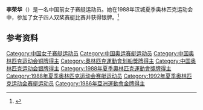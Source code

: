 {{Infobox sportsperson
| name           = 李荣华
|show-medals=yes
|medaltemplates={{MedalSport | 女子[[赛艇|赛艇]]}}
{{MedalCountry | {{CHN}} }}
{{MedalCompetition|[[奥林匹克运动会|奥林匹克运动会]]}}
{{MedalSilver| [[1988年夏季奥林匹克运动会|1988年 汉城]] | [[1988年夏季奥林匹克运动会|女子四人双桨]]}}
{{MedalBronze| [[1988年夏季奥林匹克运动会|1988年 汉城]] | [[1988年夏季奥林匹克运动会|女子八人单桨]]}}
}}

'''李荣华'''（{{bd|1956年|9月21日|}}）是一名中国前女子赛艇运动员。她在1988年汉城夏季奥林匹克运动会中，参加了女子四人双桨赛艇比赛并获得银牌。<ref>{{Cite web |url=http://www.sports-reference.com/olympics/athletes/li/li-ronghua-1.html |title=Olympic results |access-date=2017-04-02 |archive-url=https://web.archive.org/web/20121104071808/http://www.sports-reference.com/olympics/athletes/li/li-ronghua-1.html |archive-date=2012-11-04 |dead-url=yes }}</ref>

==参考资料==
{{Reflist}}
{{DEFAULTSORT:Li Ronghua}}
[[Category:中国女子赛艇运动员|Category:中国女子赛艇运动员]]
[[Category:中国奥运赛艇运动员|Category:中国奥运赛艇运动员]]
[[Category:中国奥林匹克运动会铜牌得主|Category:中国奥林匹克运动会铜牌得主]]
[[Category:奧林匹克運動會划船獎牌得主|Category:奧林匹克運動會划船獎牌得主]]
[[Category:中国奥林匹克运动会银牌得主|Category:中国奥林匹克运动会银牌得主]]
[[Category:1988年夏季奧林匹克運動會獎牌得主|Category:1988年夏季奧林匹克運動會獎牌得主]]
[[Category:1988年夏季奥林匹克运动会赛艇运动员|Category:1988年夏季奥林匹克运动会赛艇运动员]]
[[Category:1992年夏季奥林匹克运动会赛艇运动员|Category:1992年夏季奥林匹克运动会赛艇运动员]]
[[Category:1986年亞洲運動會金牌得主|Category:1986年亞洲運動會金牌得主]]